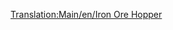 [[Translation:Main/en/Iron Ore Hopper]]{{en/-}}{{Template:Trains_Carriages_new
|Picture=[[File:en/Ironorehopper.png]]
|NormalCost=£1,398 ($2,796)
|NormalWeight=19 / 49 t
|NormalCapacity=30 tonnes of iron ore
|MonoCost=£1,398 ($2,796)
|MonoWeight=19 / 54 t
|MonoCapacity=35 tonnes of iron ore
|MagCost=£1,398 ($2,796)
|MagWeight=19 / 56 t
|MagCapacity=37 tonnes of iron ore
|Description=[[Main/en/Iron Ore Hopper]] can haul [[Main/en/Iron Ore]]. It is only available in [[Main/en/Temperate#Temperate| Temperate]] climate.
}}